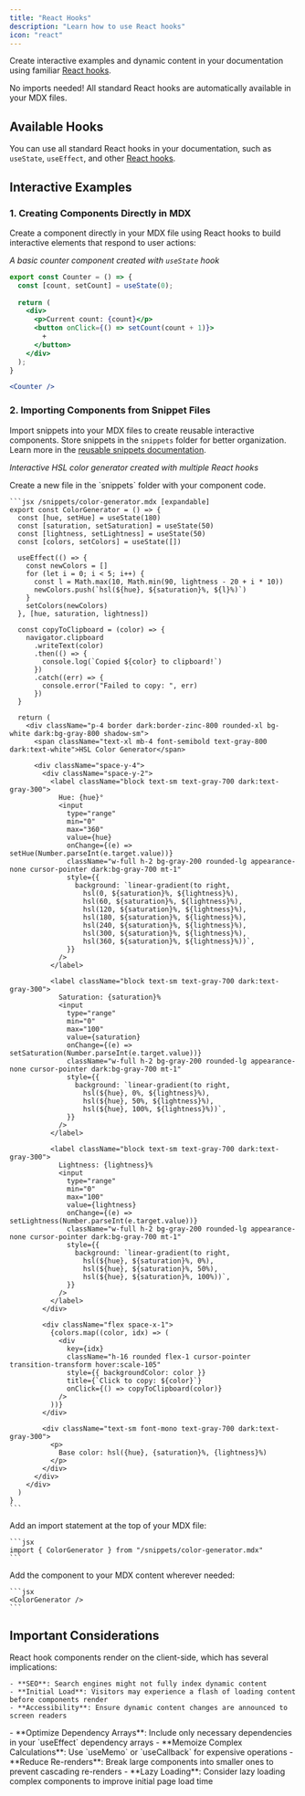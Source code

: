 ```yaml
---
title: "React Hooks"
description: "Learn how to use React hooks"
icon: "react"
---
```



Create interactive examples and dynamic content in your documentation using familiar [React hooks](https://react.dev/reference/react/hooks).

<Note>
  No imports needed! All standard React hooks are automatically available in your MDX files.
</Note>

## Available Hooks

You can use all standard React hooks in your documentation, such as `useState`, `useEffect`, and other [React hooks](https://react.dev/reference/react/hooks).

## Interactive Examples

### 1. Creating Components Directly in MDX

Create a component directly in your MDX file using React hooks to build interactive elements that respond to user actions:

*A basic counter component created with `useState` hook*

<Counter />

```jsx
export const Counter = () => {
  const [count, setCount] = useState(0);
  
  return (
    <div>
      <p>Current count: {count}</p>
      <button onClick={() => setCount(count + 1)}>
        +
      </button>
    </div>
  );
}

<Counter />
```


### 2. Importing Components from Snippet Files

Import snippets into your MDX files to create reusable interactive components. Store snippets in the `snippets` folder for better organization. Learn more in the [reusable snippets documentation](/reusable-snippets).

*Interactive HSL color generator created with multiple React hooks*


<ColorGenerator />

<Steps>
  <Step title="Create a snippet file">
    Create a new file in the `snippets` folder with your component code.

    ```jsx /snippets/color-generator.mdx [expandable]
    export const ColorGenerator = () => {
      const [hue, setHue] = useState(180)
      const [saturation, setSaturation] = useState(50)
      const [lightness, setLightness] = useState(50)
      const [colors, setColors] = useState([])

      useEffect(() => {
        const newColors = []
        for (let i = 0; i < 5; i++) {
          const l = Math.max(10, Math.min(90, lightness - 20 + i * 10))
          newColors.push(`hsl(${hue}, ${saturation}%, ${l}%)`)
        }
        setColors(newColors)
      }, [hue, saturation, lightness])

      const copyToClipboard = (color) => {
        navigator.clipboard
          .writeText(color)
          .then(() => {
            console.log(`Copied ${color} to clipboard!`)
          })
          .catch((err) => {
            console.error("Failed to copy: ", err)
          })
      }

      return (
        <div className="p-4 border dark:border-zinc-800 rounded-xl bg-white dark:bg-gray-800 shadow-sm">
          <span className="text-xl mb-4 font-semibold text-gray-800 dark:text-white">HSL Color Generator</span>

          <div className="space-y-4">
            <div className="space-y-2">
              <label className="block text-sm text-gray-700 dark:text-gray-300">
                Hue: {hue}°
                <input
                  type="range"
                  min="0"
                  max="360"
                  value={hue}
                  onChange={(e) => setHue(Number.parseInt(e.target.value))}
                  className="w-full h-2 bg-gray-200 rounded-lg appearance-none cursor-pointer dark:bg-gray-700 mt-1"
                  style={{
                    background: `linear-gradient(to right, 
                      hsl(0, ${saturation}%, ${lightness}%), 
                      hsl(60, ${saturation}%, ${lightness}%), 
                      hsl(120, ${saturation}%, ${lightness}%), 
                      hsl(180, ${saturation}%, ${lightness}%), 
                      hsl(240, ${saturation}%, ${lightness}%), 
                      hsl(300, ${saturation}%, ${lightness}%), 
                      hsl(360, ${saturation}%, ${lightness}%))`,
                  }}
                />
              </label>

              <label className="block text-sm text-gray-700 dark:text-gray-300">
                Saturation: {saturation}%
                <input
                  type="range"
                  min="0"
                  max="100"
                  value={saturation}
                  onChange={(e) => setSaturation(Number.parseInt(e.target.value))}
                  className="w-full h-2 bg-gray-200 rounded-lg appearance-none cursor-pointer dark:bg-gray-700 mt-1"
                  style={{
                    background: `linear-gradient(to right, 
                      hsl(${hue}, 0%, ${lightness}%), 
                      hsl(${hue}, 50%, ${lightness}%), 
                      hsl(${hue}, 100%, ${lightness}%))`,
                  }}
                />
              </label>

              <label className="block text-sm text-gray-700 dark:text-gray-300">
                Lightness: {lightness}%
                <input
                  type="range"
                  min="0"
                  max="100"
                  value={lightness}
                  onChange={(e) => setLightness(Number.parseInt(e.target.value))}
                  className="w-full h-2 bg-gray-200 rounded-lg appearance-none cursor-pointer dark:bg-gray-700 mt-1"
                  style={{
                    background: `linear-gradient(to right, 
                      hsl(${hue}, ${saturation}%, 0%), 
                      hsl(${hue}, ${saturation}%, 50%), 
                      hsl(${hue}, ${saturation}%, 100%))`,
                  }}
                />
              </label>
            </div>

            <div className="flex space-x-1">
              {colors.map((color, idx) => (
                <div
                  key={idx}
                  className="h-16 rounded flex-1 cursor-pointer transition-transform hover:scale-105"
                  style={{ backgroundColor: color }}
                  title={`Click to copy: ${color}`}
                  onClick={() => copyToClipboard(color)}
                />
              ))}
            </div>

            <div className="text-sm font-mono text-gray-700 dark:text-gray-300">
              <p>
                Base color: hsl({hue}, {saturation}%, {lightness}%)
              </p>
            </div>
          </div>
        </div>
      )
    }
    ```
  </Step>
  <Step title="Import the snippet">  
    Add an import statement at the top of your MDX file:

    ```jsx
    import { ColorGenerator } from "/snippets/color-generator.mdx"
    ```
  </Step>
  <Step title="Use the component">
    <p>Add the component to your MDX content wherever needed:</p>

    ```jsx
    <ColorGenerator />
    ```
  </Step>
</Steps>

## Important Considerations

<AccordionGroup>
  <Accordion title="Client-Side Rendering Impact">
    React hook components render on the client-side, which has several implications:

    - **SEO**: Search engines might not fully index dynamic content
    - **Initial Load**: Visitors may experience a flash of loading content before components render
    - **Accessibility**: Ensure dynamic content changes are announced to screen readers
  </Accordion>

  <Accordion title="Performance Best Practices">
    - **Optimize Dependency Arrays**: Include only necessary dependencies in your `useEffect` dependency arrays
    - **Memoize Complex Calculations**: Use `useMemo` or `useCallback` for expensive operations
    - **Reduce Re-renders**: Break large components into smaller ones to prevent cascading re-renders
    - **Lazy Loading**: Consider lazy loading complex components to improve initial page load time
  </Accordion>
</AccordionGroup>



